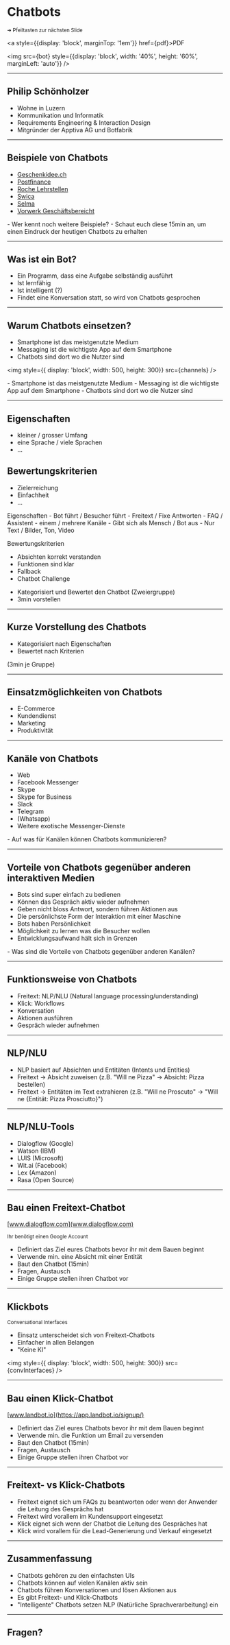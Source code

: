 


<Head>
  <title>Chatbots</title>
</Head>

# Chatbots
<small> ➜ Pfeiltasten zur nächsten Slide</small>

<a style={{display: 'block', marginTop: '1em'}} href={pdf}>PDF</a>

<img src={bot} style={{display: 'block', width: '40%', height: '60%', marginLeft: 'auto'}} />

---

## Philip Schönholzer

- Wohne in Luzern
- Kommunikation und Informatik
- Requirements Engineering & Interaction Design
- Mitgründer der Apptiva AG und Botfabrik

---

## Beispiele von Chatbots

- [Geschenkidee.ch](https://www.geschenkidee.ch)
- [Postfinance](https://www.postfinance.ch/de/privat/support/chat.html)
- [Roche Lehrstellen](https://www.roche.com/de/careers/country/switzerland/ch-your-job/lernende.htm)
- [Swica](https://www.swica.ch)
- [Selma](https://www.selma.io/de)
- [Vorwerk Geschäftsbereicht](https://geschaeftsberichte.vorwerk.de/2017/fuehlen/)

<Notes>
- Wer kennt noch weitere Beispiele?
- Schaut euch diese 15min an, um einen Eindruck der heutigen Chatbots zu erhalten
</Notes>

---

## Was ist ein Bot?

<Steps>

- Ein Programm, dass eine Aufgabe selbständig ausführt
- Ist lernfähig
- Ist intelligent (?)
- Findet eine Konversation statt, so wird von Chatbots gesprochen

</Steps>

---

## Warum Chatbots einsetzen?

- Smartphone ist das meistgenutzte Medium
- Messaging ist die wichtigste App auf dem Smartphone
- Chatbots sind dort wo die Nutzer sind

<img style={{ display: 'block', width: 500, height: 300}} src={channels} />


<Notes>
  - Smartphone ist das meistgenutzte Medium
  - Messaging ist die wichtigste App auf dem Smartphone
  - Chatbots sind dort wo die Nutzer sind
</Notes>


---

## Eigenschaften

- kleiner / grosser Umfang
- eine Sprache / viele Sprachen
- ...

## Bewertungskriterien

* Zielerreichung
* Einfachheit
* ...

<Notes>
  Eigenschaften
  - Bot führt / Besucher führt
  - Freitext / Fixe Antworten
  - FAQ / Assistent
  - einem / mehrere Kanäle
  - Gibt sich als Mensch / Bot aus
  - Nur Text / Bilder, Ton, Video
  
  Bewertungskriterien
  
  - Absichten korrekt verstanden
  - Funktionen sind klar
  - Fallback
  - Chatbot Challenge
  
  * Kategorisiert und Bewertet den Chatbot (Zweiergruppe)
  * 3min vorstellen
</Notes>


---

## Kurze Vorstellung des Chatbots

- Kategorisiert nach Eigenschaften
- Bewertet nach Kriterien

(3min je Gruppe)

---

## Einsatzmöglichkeiten von Chatbots

<Steps>

- E-Commerce
- Kundendienst
- Marketing
- Produktivität

</Steps>

---

## Kanäle von Chatbots

- Web
- Facebook Messenger
- Skype
- Skype for Business
- Slack
- Telegram
- (Whatsapp)
- Weitere exotische Messenger-Dienste

<Notes>
  - Auf was für Kanälen können Chatbots kommunizieren?
</Notes>

---

## Vorteile von Chatbots gegenüber anderen interaktiven Medien

<Steps>

- Bots sind super einfach zu bedienen
- Können das Gespräch aktiv wieder aufnehmen
- Geben nicht bloss Antwort, sondern führen Aktionen aus
- Die persönlichste Form der Interaktion mit einer Maschine
- Bots haben Persönlichkeit
- Möglichkeit zu lernen was die Besucher wollen
- Entwicklungsaufwand hält sich in Grenzen

</Steps>

<Notes>
  - Was sind die Vorteile von Chatbots gegenüber anderen Kanälen?
</Notes>

---

## Funktionsweise von Chatbots

- Freitext: NLP/NLU (Natural language processing/understanding)
- Klick: Workflows
- Konversation
- Aktionen ausführen
- Gespräch wieder aufnehmen

---

## NLP/NLU

- NLP basiert auf Absichten und Entitäten (Intents und Entities)
- Freitext -> Absicht zuweisen (z.B. "Will ne Pizza" -> Absicht: Pizza bestellen)
- Freitext -> Entitäten im Text extrahieren (z.B. "Will ne Proscuto" -> "Will ne {Entität: Pizza Prosciutto}")

---

## NLP/NLU-Tools

- Dialogflow (Google)
- Watson (IBM)
- LUIS (Microsoft)
- Wit.ai (Facebook)
- Lex (Amazon)
- Rasa (Open Source)

---

## Bau einen Freitext-Chatbot

[www.dialogflow.com](www.dialogflow.com)

<small>Ihr benötigt einen Google Account</small>

- Definiert das Ziel eures Chatbots bevor ihr mit dem Bauen beginnt
- Verwende min. eine Absicht mit einer Entität
- Baut den Chatbot (15min)
- Fragen, Austausch
- Einige Gruppe stellen ihren Chatbot vor

---

## Klickbots

<small>Conversational Interfaces</small>

- Einsatz unterscheidet sich von Freitext-Chatbots
- Einfacher in allen Belangen
- "Keine KI"

<img style={{ display: 'block', width: 500, height: 300}}  src={convInterfaces} />

---

## Bau einen Klick-Chatbot

[www.landbot.io](https://app.landbot.io/signup/)

- Definiert das Ziel eures Chatbots bevor ihr mit dem Bauen beginnt
- Verwende min. die Funktion um Email zu versenden
- Baut den Chatbot (15min)
- Fragen, Austausch
- Einige Gruppe stellen ihren Chatbot vor

---

## Freitext- vs Klick-Chatbots

- Freitext eignet sich um FAQs zu beantworten oder wenn der Anwender die Leitung des Gesprächs hat
- Freitext wird vorallem im Kundensupport eingesetzt
- Klick eignet sich wenn der Chatbot die Leitung des Gespräches hat
- Klick wird vorallem für die Lead-Generierung und Verkauf eingesetzt

---

## Zusammenfassung

<Steps>

- Chatbots gehören zu den einfachsten UIs
- Chatbots können auf vielen Kanälen aktiv sein
- Chatbots führen Konversationen und lösen Aktionen aus
- Es gibt Freitext- und Klick-Chatbots
- "Intelligente" Chatbots setzen NLP (Natürliche Sprachverarbeitung) ein

</Steps>

---

## Fragen?
